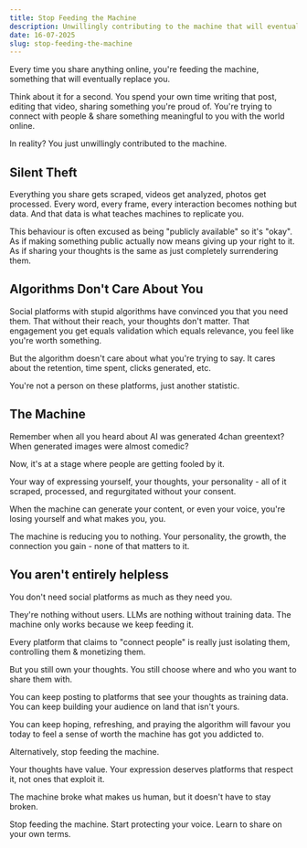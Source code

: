 ```yaml
---
title: Stop Feeding the Machine 
description: Unwillingly contributing to the machine that will eventually replace you
date: 16-07-2025
slug: stop-feeding-the-machine
---
```


Every time you share anything online, you're feeding the machine, something that will eventually replace you.

Think about it for a second. You spend your own time writing that post, editing that video, sharing something you're proud of. You're trying to connect with people & share something meaningful to you with the world online.

In reality? You just unwillingly contributed to the machine.

## Silent Theft

Everything you share gets scraped, videos get analyzed, photos get processed. Every word, every frame, every interaction becomes nothing but data. And that data is what teaches machines to replicate you.

This behaviour is often excused as being "publicly available" so it's "okay". As if making something public actually now means giving up your right to it. As if sharing your thoughts is the same as just completely surrendering them.

## Algorithms Don't Care About You

Social platforms with stupid algorithms have convinced you that you need them. That without their reach, your thoughts don't matter. That engagement you get equals validation which equals relevance, you feel like you're worth something.

But the algorithm doesn't care about what you're trying to say. It cares about the retention, time spent, clicks generated, etc.

You're not a person on these platforms, just another statistic.

## The Machine

Remember when all you heard about AI was generated 4chan greentext?  When generated images were almost comedic?

Now, it's at a stage where people are getting fooled by it.

Your way of expressing yourself, your thoughts, your personality - all of it scraped, processed, and regurgitated without your consent.

When the machine can generate your content, or even your voice, you're losing yourself and what makes you, you.

The machine is reducing you to nothing. Your personality, the growth, the connection you gain - none of that matters to it.

## You aren't entirely helpless

You don't need social platforms as much as they need you.

They're nothing without users. LLMs are nothing without training data. The machine only works because we keep feeding it.

Every platform that claims to "connect people" is really just isolating them, controlling them & monetizing them.

But you still own your thoughts. You still choose where and who you want to share them with.

You can keep posting to platforms that see your thoughts as training data. You can keep building your audience on land that isn't yours. 

You can keep hoping, refreshing, and praying the algorithm will favour you today to feel a sense of worth the machine has got you addicted to.

Alternatively, stop feeding the machine.

Your thoughts have value. Your expression deserves platforms that respect it, not ones that exploit it.

The machine broke what makes us human, but it doesn't have to stay broken.

Stop feeding the machine. Start protecting your voice. Learn to share on your own terms.
